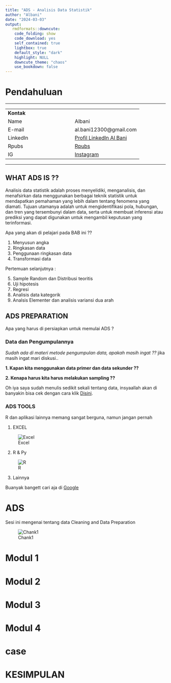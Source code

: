 ```yaml
---
title: "ADS - Analisis Data Statistik"
author: "Albani"
date: "2024-03-03"
output: 
   rmdformats::downcute:
    code_folding: show
    code_download: yes
    self_contained: true
    lightbox: true
    default_style: "dark"
    highlight: NULL
    downcute_theme: "chaos"
    use_bookdown: false
---
```


# Pendahuluan

****

|          |                     |
| :---     | :---                |
| **Kontak**   |                    |
| Name     | Albani              |
| E-mail   | al.bani12300@gmail.com   |
| LinkedIn | [Profil LinkedIn Al Bani](https://www.linkedin.com/in/al-bani-532b06294/) |
| Rpubs    |  [Rpubs](https://rpubs.com/albani88) |
| IG       |  [Instagram](https://www.instagram.com/b4n.88/) |

****

## WHAT ADS IS ??

Analisis data statistik adalah proses menyelidiki, menganalisis, dan menafsirkan data menggunakan berbagai teknik statistik untuk mendapatkan pemahaman yang lebih dalam tentang fenomena yang diamati. Tujuan utamanya adalah untuk mengidentifikasi pola, hubungan, dan tren yang tersembunyi dalam data, serta untuk membuat inferensi atau prediksi yang dapat digunakan untuk mengambil keputusan yang terinformasi. 


Apa yang akan di pelajari pada BAB ini ??

1. Menyusun angka
2. Ringkasan data
3. Penggunaan ringkasan data
4. Transformasi data

Pertemuan selanjutnya :

5. Sample Random dan Distribusi teoritis
6. Uji hipotesis
7. Regresi
8. Analisis data kategorik
9. Analsis Elementer dan analisis variansi dua arah

## ADS PREPARATION

Apa yang harus di persiapkan untuk memulai ADS ?

### Data dan Pengumpulannya

*Sudah ada di materi metode pengumpulan data, apakah masih ingat ??*
jika masih ingat mari diskusi..

**1. Kapan kita menggunakan data primer dan data sekunder ??**

**2. Kenapa harus kita harus melakukan sampling ??**

Oh iya saya sudah menulis sedikit sekali tentang data, insyaallah akan di banyakin bisa cek dengan cara klik [Disini](https://rpubs.com/albani88).

### ADS TOOLS

R dan aplikasi lainnya memang sangat berguna, namun jangan pernah 

1. EXCEL

![Excel](https://qph.cf2.quoracdn.net/main-qimg-5f3cdaf30fecc95bcb3af6c0055dac6d-lq)

2. R & Py

![R](https://dibimbing-cdn.sgp1.cdn.digitaloceanspaces.com/1664769291087-1_d-K19RVdGTl5_fqMRcFXjw.jpeg.webp)

3. Lainnya

Buanyak bangett cari aja di [Google](www.google.com)

# ADS

Sesi ini mengenai tentang data Cleaning and Data Preparation

![Chank1](https://github.com/b4n88/PROJEK-Statistikadasar/blob/main/unnamed-chunk-1-1(1).png?raw=true)

# Modul 1



# Modul 2



# Modul 3



# Modul 4



# case


# KESIMPULAN


